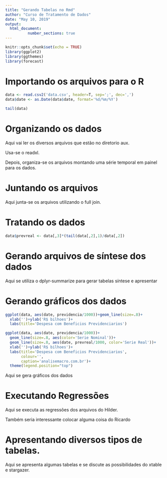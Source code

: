 ```yaml
---
title: "Gerando Tabelas no Rmd"
author: "Curso de Tratamento de Dados"
date: "May 10, 2019"
output: 
  html_document:
          number_sections: true
---
```


```r
knitr::opts_chunk$set(echo = TRUE)
library(ggplot2)
library(ggthemes)
library(forecast)

```

# Importando os arquivos para o R
```r
data <- read.csv2('data.csv', header=T, sep=';', dec=',')
data$date <- as.Date(data$date, format='%d/%m/%Y')

tail(data)

```

# Organizando os dados

Aqui vai ler os diversos arquivos que estão no diretorio aux. 

Usa-se o readxl.

Depois, organiza-se os arquivos montando uma série temporal em painel para os dados.


# Juntando os arquivos

Aqui junta-se os arquivos utilizando o full join.

# Tratando os dados
```r

data$prevreal <- data[,3]*(tail(data[,2],1)/data[,2]) 

```


# Gerando arquivos de síntese dos dados 

Aqui se utiliza o dplyr-summarize para gerar tabelas síntese e apresentar

# Gerando gráficos dos dados

```r
ggplot(data, aes(date, previdencia/1000))+geom_line(size=.8)+
  xlab('')+ylab('R$ bilhoes')+
  labs(title='Despesa com Beneficios Previdenciarios')

```


```r

ggplot(data, aes(date, previdencia/1000))+
  geom_line(size=.8, aes(color='Serie Nominal'))+
  geom_line(size=.8, aes(date, prevreal/1000, color='Serie Real'))+
  xlab('')+ylab('R$ bilhoes')+
  labs(title='Despesa com Beneficios Previdenciarios',
       colour='',
       caption='analisemacro.com.br')+
  theme(legend.position="top")

```


Aqui se gera gráficos dos dados

# Executando Regressões

Aqui se executa as regressões dos arquivos do Hilder.

Também seria interessante colocar alguma coisa do Ricardo


# Apresentando diversos tipos de tabelas.

Aqui se apresenta algumas tabelas e se discute as possibilidades do xtable e stargazer.


